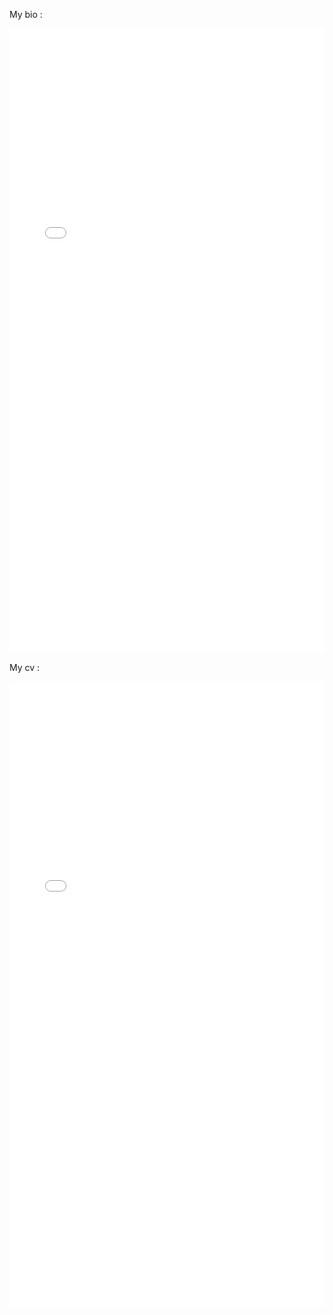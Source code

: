 My bio :

![](Biography_seydina_en.pdf){width=100% height=1000px}

My cv :

![](cv_seydina.pdf){width=100% height=1000px}
